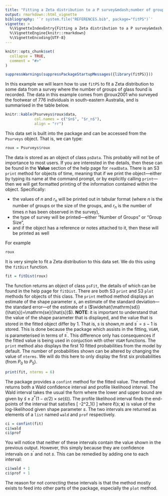 ```yaml
---
title: "Fitting a Zeta distribution to a P survey&mdash;number of groups data"
output: rmarkdown::html_vignette
bibliography: '`r system.file("REFERENCES.bib", package="fitPS")`'
vignette: >
  %\VignetteIndexEntry{Fitting a Zeta distribution to a P survey&mdash;number of groups data}
  %\VignetteEngine{knitr::rmarkdown}
  %\VignetteEncoding{UTF-8}
---
```


```r
knitr::opts_chunk$set(
  collapse = TRUE,
  comment = "#>"
)
```

```r
suppressWarnings(suppressPackageStartupMessages({library(fitPS)}))
```

In this example we will learn how to use `fitPS` to fit a Zeta distribution to some data from a survey where the number of groups of glass found is recorded. The data in this example comes from @roux2001 who surveyed the footwear of 776 individuals in south-eastern Australia, and is summarised in the table below.
```r
knitr::kable(Psurveys$roux$data, 
             col.names = c("$n$", "$r_n$"),
             align = "rr")
```
This data set is built into the package and can be accessed from the `Psurveys` object. That is, we can type:
```r
roux = Psurveys$roux
```
The data is stored as an object of class `psData`. This probably will not be of importance to most users. If you are interested in the details, then these can be found in the **Value** section of the help page for `readData`. There is an S3 `print` method for objects of time, meaning that if we print the object---either by typing its name at the command prompt, or by explicitly calling `print`---then we will get formatted printing of the information contained within the object. Specifically:

  * the values of $n$ and $r_n$ will be printed out in tabular format (where $n$ is the number of groups or the size of the groups, and $r_n$ is the number of times $n$ has been observed in the survey), 
  * the type of survey will be printed---either "Number of Groups" or "Group Size",
  * and if the object has a reference or notes attached to it, then these will be 
  printed as well

For example
```r
roux
```

It is very simple to fit a Zeta distribution to this data set. We do this using the `fitDist` function. 
```r
fit = fitDist(roux)
```
The function returns an object of class `psFit`, the details of which can be found in the help page for `fitDist`. There are both S3 `print` and S3 `plot` methods for objects of this
class. The `print` method method displays an estimate of the shape parameter $s$, an estimate of the standard deviation---the standard error---of the estimate of $s$ ($\widehat{\mathrm{sd}}(\hat{s})=\mathrm{se}(\hat{s})$). **NOTE**: it is important to understand that the value of the shape parameter that is displayed, and the value that is stored in the fitted object differ by 1. That is, $s$ is shown,m and $s^\prime = s - 1$ is stored. This is done because the package which assists in the fitting, `VGAM`, is parameterised in terms of $s^\prime$. This difference only has consequences if the fitted value is being used in conjuction with other `VGAM` functions.   The `print` method also displays the first 10 fitted probabilities from the model by default. The number of probabilities shown can be altered by changing the value of `nterms`. We will do this here to only display the first six probabilities (from $P_0$ to $P_5$).
```r
print(fit, nterms = 6)
```
The package provides a `confint` method for the fitted value. The method returns both a Wald confidence interval and profile likelihood interval. The Wald interval takes the usual the form where the lower and upper bound are given by $\hat{s} \pm z^*(1-\alpha/2)\times se(\hat{s}))$. The profile likelihood interval finds the end-points of the interval that satisfies
\[
-2\left[\ell(\hat{s};\mathbf{x})-\ell(s;\mathbf{x})\right] \le \chi^2_1(\alpha)
\]
where $\ell(s;\mathbf{x})$ is value of the log-likelihood given shape parameter $s$. The two intervals are returned as elements of a `list` named `wald` and `prof` respectively.
```r
ci = confint(fit)
ci$wald
ci$prof
```
You will notice that neither of these intervals contain the value shown in the previous output. However, this simply because they are confidence intervals on $s^\prime$ and not $s$. This can be remedied by adding one to each interval:
```r
ci$wald + 1
ci$prof + 1
```
The reason for not *correcting* these intervals is that the method mostly exists to feed into other parts of the package, especially the `plot` method. 




